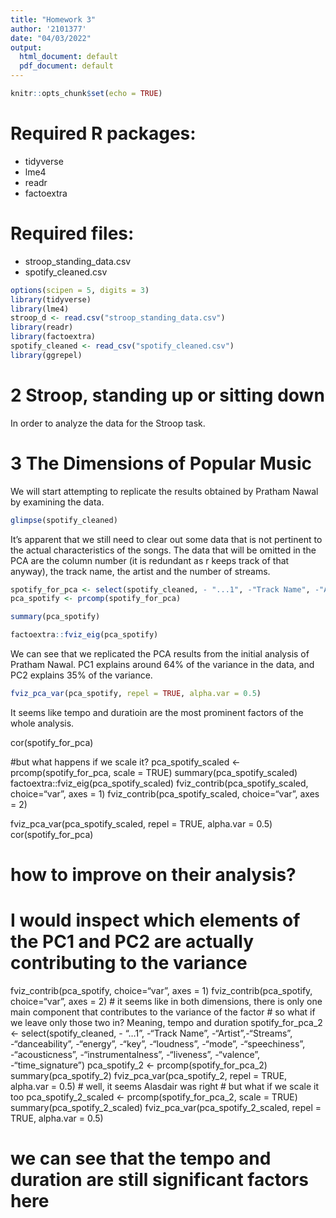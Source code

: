 ```yaml
---
title: "Homework 3"
author: '2101377'
date: "04/03/2022"
output:
  html_document: default
  pdf_document: default
---
```


```r
knitr::opts_chunk$set(echo = TRUE)
```

# Required R packages:
* tidyverse
* lme4
* readr
* factoextra

# Required files:
* stroop_standing_data.csv
* spotify_cleaned.csv

```r
options(scipen = 5, digits = 3)
library(tidyverse)
library(lme4)
stroop_d <- read.csv("stroop_standing_data.csv")
library(readr)
library(factoextra)
spotify_cleaned <- read_csv("spotify_cleaned.csv")
library(ggrepel)
```

# 2 Stroop, standing up or sitting down

In order to analyze the data for the Stroop task. 

# 3 The Dimensions of Popular Music
We will start attempting to replicate the results obtained by Pratham Nawal by examining the data.

```r
glimpse(spotify_cleaned)
```

It's apparent that we still need to clear out some data that is not pertinent to the actual characteristics of the songs. The data that will be omitted in the PCA are the column number (it is redundant as r keeps track of that anyway), the track name, the artist and the number of streams.

``` r
spotify_for_pca <- select(spotify_cleaned, - "...1", -"Track Name", -"Artist",-"Streams")
pca_spotify <- prcomp(spotify_for_pca)
```

``` r
summary(pca_spotify)
```

```r
factoextra::fviz_eig(pca_spotify)
```

We can see that we replicated the PCA results from the initial analysis of Pratham Nawal. PC1 explains around 64% of the variance in the data, and PC2 explains 35% of the variance.

```r
fviz_pca_var(pca_spotify, repel = TRUE, alpha.var = 0.5) 
```
It seems like tempo and duratioin are the most prominent factors of the whole analysis.

cor(spotify_for_pca)

#but what happens if we scale it?
pca_spotify_scaled <- prcomp(spotify_for_pca, scale = TRUE)
summary(pca_spotify_scaled)
factoextra::fviz_eig(pca_spotify_scaled)
fviz_contrib(pca_spotify_scaled, choice="var", axes = 1)
fviz_contrib(pca_spotify_scaled, choice="var", axes = 2)

fviz_pca_var(pca_spotify_scaled, repel = TRUE, alpha.var = 0.5)
cor(spotify_for_pca)

# how to improve on their analysis?
# I would inspect which elements of the PC1 and PC2 are actually contributing to the variance
fviz_contrib(pca_spotify, choice="var", axes = 1)
fviz_contrib(pca_spotify, choice="var", axes = 2)
# it seems like in both dimensions, there is only one main component that contributes to the variance of the factor
# so what if we leave only those two in? Meaning, tempo and duration
spotify_for_pca_2 <- select(spotify_cleaned, - "...1", -"Track Name", -"Artist",-"Streams", -"danceability", -"energy", -"key", -"loudness", -"mode", -"speechiness", -"acousticness", -"instrumentalness", -"liveness", -"valence", -"time_signature")
pca_spotify_2 <- prcomp(spotify_for_pca_2)
summary(pca_spotify_2)
fviz_pca_var(pca_spotify_2, repel = TRUE, alpha.var = 0.5)
# well, it seems Alasdair was right
# but what if we scale it too
pca_spotify_2_scaled <- prcomp(spotify_for_pca_2, scale = TRUE)
summary(pca_spotify_2_scaled)
fviz_pca_var(pca_spotify_2_scaled, repel = TRUE, alpha.var = 0.5)

# we can see that the tempo and duration are still significant factors here
